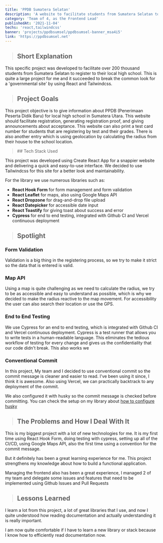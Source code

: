 ```yaml
---
title: 'PPDB Sumatera Selatan'
description: 'A website to facilitate students from Sumatera Selatan to register to local high school.'
category: 'Team of 4, as the Frontend Lead'
publishedAt: '2021-11-04'
techs: 'react,tailwindcss'
banner: 'projects/ppdbsumsel/ppdbsumsel-banner_msa4i5'
link: 'https://ppdbsumsel.net'
---
```


> ## Short Explanation

This specific project was developed to facilitate over 200 thousand students from Sumatera Selatan to register to their local high school. This is quite a large project for me and it succeeded to break the common look for a 'governmental site' by using React and Tailwindcss.

> ## Project Goals

This project objective is to give information about PPDB (Penerimaan Peserta Didik Baru) for local high school in Sumatera Utara. This website should facilitate registration, generating registration proof, and giving announcements about acceptance. This website can also print a test card number for students that are registering by test and their grades. There is also another entry which is using geolocation by calculating the radius from their house to the school location.

<blockquote className='with-icons'>
  ## Tech Stack Used
  <div className='not-prose mt-2'>
    <TechIcons techs={['react', 'tailwindcss']} />
  </div>
</blockquote>

This project was developed using Create React App for a snappier website and delivering a quick and easy-to-use interface. We decided to use Tailwindcss for this site for a better look and maintainability.

For the library we use numerous libraries such as:

- **React Hook Form** for form management and form validation
- **React Leaflet** for maps, also using Google Maps API
- **React Dropzone** for drag-and-drop file upload
- **React Datepicker** for accessible date input
- **React Toastify** for giving toast about success and error
- **Cypress** for end to end testing, integrated with Github CI and Vercel continuous deployment

<SplitImage>
  <Split>
    <CloudinaryImg
      mdx
      className='!mb-0'
      publicId='theodorusclarence/projects/ppdbsumsel/prestasi-tesmandiri_zjaaer'
      alt='prestasi-tesmandiri'
      width={1440}
      height={2899}
    />
    <CloudinaryImg
      mdx
      publicId='theodorusclarence/projects/ppdbsumsel/acceptance_tvjpmi'
      alt='acceptance'
      width={1280}
      height={908}
    />
  </Split>
  <Split>
    <CloudinaryImg
      mdx
      className='!mb-0'
      publicId='theodorusclarence/projects/ppdbsumsel/zonasi_djqq65'
      alt='zonasi'
      width={1440}
      height={2537}
    />
    <CloudinaryImg
      mdx
      publicId='theodorusclarence/projects/ppdbsumsel/not-accepted_gxl5qm'
      alt='not-accepted'
      width={1280}
      height={826}
    />
  </Split>
</SplitImage>

> ## Spotlight

### Form Validation

Validation is a big thing in the registering process, so we try to make it strict so the data that is entered is valid.

### Map API

Using a map is quite challenging as we need to calculate the radius, we try to be as accessible and easy to understand as possible, which is why we decided to make the radius reactive to the map movement. For accessibility the user can also search their location or use the GPS.

<LiteYouTubeEmbed
  id='ns5CZpU3yII'
  poster='maxresdefault'
  title='Map API'
  noCookie={true}
/>

### End to End Testing

We use Cypress for an end to end testing, which is integrated with Github CI and Vercel continuous deployment. Cypress is a test runner that allows you to write tests in a human-readable language. This eliminates the tedious workflow of testing for every change and gives us the confidentiality that our code didn't break. This also works we

<LiteYouTubeEmbed
  id='FX4XHrvWST8'
  poster='maxresdefault'
  title='End to end testing demo'
  noCookie={true}
/>

### Conventional Commit

In this project, My team and I decided to use conventional commit so the commit message is cleaner and easier to read. I've been using it since, I think it is awesome. Also using Vercel, we can practically backtrack to any deployment of the commit.

We also configured it with husky so the commit message is checked before committing. You can check the setup on my library about [how to configure husky](https://theodorusclarence.com/library/husky-commitlint-prettier)

<CloudinaryImg
  mdx
  publicId='theodorusclarence/projects/ppdbsumsel/conventional-commit_e8z1qa'
  alt='conventional-commit'
  width={1272}
  height={525}
/>

> ## The Problems and How I Deal With It

This is my biggest project with a lot of new technologies for me. It is my first time using React Hook Form, doing testing with cypress, setting up all of the CI/CD, using Google Maps API, also the first time using a convention for the commit message.

But it definitely has been a great learning experience for me. This project strengthens my knowledge about how to build a functional application.

Managing the frontend also has been a great experience, I managed 2 of my team and delegate some issues and features that need to be implemented using Github Issues and Pull Requests

> ## Lessons Learned

I learn a lot from this project, a lot of great libraries that I use, and now I quite understood how reading documentation and actually understanding it is really important.

I am now quite comfortable if I have to learn a new library or stack because I know how to efficiently read documentation now.
